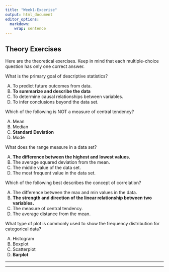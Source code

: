 ```yaml
---
title: "Week1-Excerise"
output: html_document
editor_options: 
  markdown: 
    wrap: sentence
---
```


## Theory Exercises

Here are the theoretical exercises.
Keep in mind that each multiple-choice question has only one correct answer.

What is the primary goal of descriptive statistics?

A)  To predict future outcomes from data.\
B)  **To summarize and describe the data**\
C)  To determine causal relationships between variables.\
D)  To infer conclusions beyond the data set.\

Which of the following is NOT a measure of central tendency?

A)  Mean\
B)  Median\
C)  **Standard Deviation**\
D)  Mode\

What does the range measure in a data set?

A)  **The difference between the highest and lowest values.**\
B)  The average squared deviation from the mean.\
C)  The middle value of the data set.\
D)  The most frequent value in the data set.

Which of the following best describes the concept of correlation?

A)  The difference between the max and min values in the data.\
B)  **The strength and direction of the linear relationship between two variables.**\
C)  The measure of central tendency.\
D)  The average distance from the mean.\

What type of plot is commonly used to show the frequency distribution for categorical data?

A)  Histogram\
B)  Boxplot\
C)  Scatterplot\
D)  **Barplot**

------------------------------------------------------------------------

------------------------------------------------------------------------
